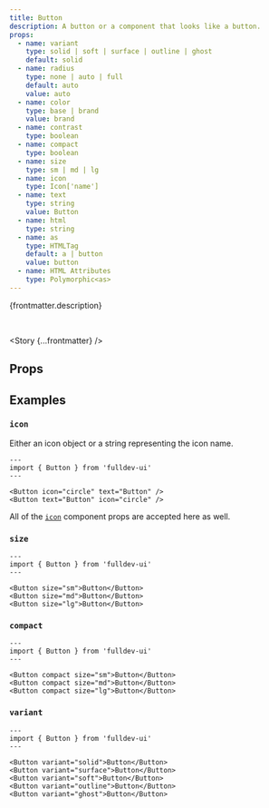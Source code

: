 ```yaml
---
title: Button
description: A button or a component that looks like a button.
props:
  - name: variant
    type: solid | soft | surface | outline | ghost
    default: solid
  - name: radius
    type: none | auto | full
    default: auto
    value: auto
  - name: color
    type: base | brand
    value: brand
  - name: contrast
    type: boolean
  - name: compact
    type: boolean
  - name: size
    type: sm | md | lg
  - name: icon
    type: Icon['name']
  - name: text
    type: string
    value: Button
  - name: html
    type: string
  - name: as
    type: HTMLTag
    default: a | button
    value: button
  - name: HTML Attributes
    type: Polymorphic<as>
---
```



{frontmatter.description}

<br />

<Story {...frontmatter} />

## Props

<PropsTable props={frontmatter.props} />

## Examples

### `icon`

Either an icon object or a string representing the icon name.

```astro live
---
import { Button } from 'fulldev-ui'
---

<Button icon="circle" text="Button" />
<Button text="Button" icon="circle" />
```

All of the [`icon`](/base/icon) component props are accepted here as well.

### `size`

<SizeProp />

```astro live
---
import { Button } from 'fulldev-ui'
---

<Button size="sm">Button</Button>
<Button size="md">Button</Button>
<Button size="lg">Button</Button>
```

### `compact`

<CompactProp />

```astro live
---
import { Button } from 'fulldev-ui'
---

<Button compact size="sm">Button</Button>
<Button compact size="md">Button</Button>
<Button compact size="lg">Button</Button>
```

### `variant`

<VariantProp />

```astro live
---
import { Button } from 'fulldev-ui'
---

<Button variant="solid">Button</Button>
<Button variant="surface">Button</Button>
<Button variant="soft">Button</Button>
<Button variant="outline">Button</Button>
<Button variant="ghost">Button</Button>
```
